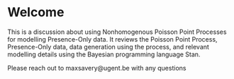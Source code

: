 # Welcome {.unnumbered}

This is a discussion about using Nonhomogenous Poisson Point Processes for  modelling Presence-Only data. It reviews the Poisson Point Process, Presence-Only data, data generation using the process, and relevant modelling details using the Bayesian programming language Stan.

Please reach out to maxsavery@ugent.be with any questions